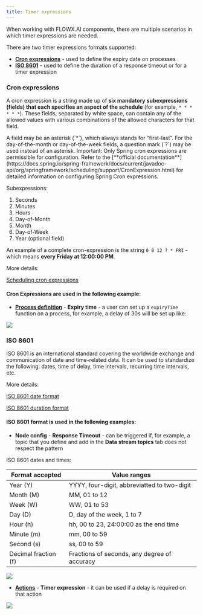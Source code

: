 ```yaml
---
title: Timer expressions
---
```


When working with FLOWX.AI components, there are multiple scenarios in which timer expressions are needed.

There are two timer expressions formats supported:

* [**Cron expressions**](#cron-expressions) - used to define the expiry date on processes
* [**ISO 8601**](#iso-8601) - used to define the duration of a response timeout or for a timer expression

### Cron expressions

A cron expression is a string made up of **six mandatory subexpressions (fields) that each specifies an aspect of the schedule** (for example, `* * * * * *`). These fields, separated by white space, can contain any of the allowed values with various combinations of the allowed characters for that field.

<Info>
A field may be an asterisk (`*`), which always stands for “first-last”. For the day-of-the-month or day-of-the-week fields, a question mark (`?`) may be used instead of an asterisk.
</Info>

<Warning>
Important: Only Spring cron expressions are permissible for configuration. Refer to the [**official documentation**](https://docs.spring.io/spring-framework/docs/current/javadoc-api/org/springframework/scheduling/support/CronExpression.html) for detailed information on configuring Spring Cron expressions.
</Warning>

Subexpressions:

1. Seconds
2. Minutes
3. Hours
4. Day-of-Month
5. Month
6. Day-of-Week
7. Year (optional field)

An example of a complete cron-expression is the string `0 0 12 ? * FRI` - which means **every Friday at 12:00:00 PM**.

More details:

[Scheduling cron expressions](https://docs.spring.io/spring-framework/docs/current/reference/html/integration.html#scheduling-cron-expression)

#### Cron Expressions are used in the following example:

* [**Process definition**](../../../building-blocks/process/process-definition) - **Expiry time** - a user can set up a `expiryTime` function on a process, for example, a delay of 30s will be set up like:

<Frame>

![](https://s3.eu-west-1.amazonaws.com/docx.flowx.ai/release34/timer_process_settings.png)

</Frame>

### ISO 8601

ISO 8601 is an international standard covering the worldwide exchange and communication of date and time-related data. It can be used to standardize the following: dates, time of delay, time intervals, recurring time intervals, etc.

More details:

[ISO 8601 date format](https://www.digi.com/resources/documentation/digidocs/90001488-13/reference/r_iso_8601_date_format.htm)

[ISO 8601 duration format](https://www.digi.com/resources/documentation/digidocs//90001488-13/reference/r_iso_8601_duration_format.htm)

#### ISO 8601 format is used in the following examples:

* **Node config** - **Response Timeout** - can be triggered if, for example, a topic that you define and add in the **Data stream topics** tab does not respect the pattern

ISO 8601 dates and times:

| Format accepted      | Value ranges                                 |
| -------------------- | -------------------------------------------- |
| Year (Y)             | YYYY, four-digit, abbreviatted to two-digit  |
| Month (M)            | MM, 01 to 12                                 |
| Week (W)             | WW, 01 to 53                                 |
| Day (D)              | D, day of the week, 1 to 7                   |
| Hour (h)             | hh, 00 to 23, 24:00:00 as the end time       |
| Minute (m)           | mm, 00 to 59                                 |
| Second (s)           | ss, 00 to 59                                 |
| Decimal fraction (f) | Fractions of seconds, any degree of accuracy |

<Frame>

![](https://s3.eu-west-1.amazonaws.com/docx.flowx.ai/platform-overview/frameworks-and-standards/timer_response_timeout.png)

</Frame>

* [**Actions**](../../actions/actions) - **Timer expression** - it can be used if a delay is required on that action

<Frame>

![](https://s3.eu-west-1.amazonaws.com/docx.flowx.ai/platform-overview/frameworks-and-standards/timer_action_edit.png)

</Frame>